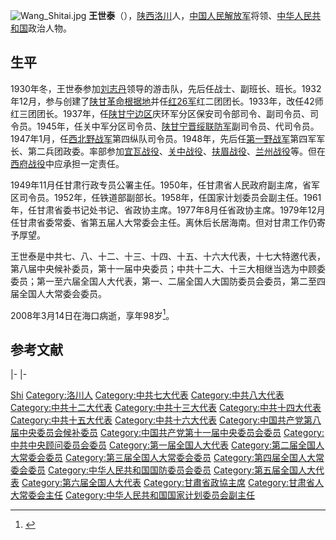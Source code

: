 {{Refimprove|time=2016-06-08T13:30:00+00:00}}
[[File:Wang_Shitai.jpg|thumb]]
'''王世泰'''（{{bd|1910年|3月17日|2008年|3月14日|catIdx=Wang王世泰}}），[[陕西省|陕西]][[洛川县|洛川]]人，[[中国人民解放军|中国人民解放军]]将领、[[中华人民共和国|中华人民共和国]]政治人物。

== 生平 ==
1930年冬，王世泰参加[[刘志丹|刘志丹]]领导的游击队，先后任战士、副班长、班长。1932年12月，参与创建了[[陕甘革命根据地|陕甘革命根据地]]并任[[红26军|红26军]]红二团团长。1933年，改任42师红三团团长。1937年，任[[陕甘宁边区|陕甘宁边区]]庆环军分区保安司令部司令、副司令员、司令员。1945年，任关中军分区司令员、[[陕甘宁晋绥联防军|陕甘宁晋绥联防军]]副司令员、代司令员。1947年1月，任[[西北野战军|西北野战军]]第四纵队司令员。1948年，先后任[[第一野战军|第一野战军]]第四军军长、第二兵团政委。率部参加[[宜瓦战役|宜瓦战役]]、[[关中战役|关中战役]]、[[扶眉战役|扶眉战役]]、[[兰州战役|兰州战役]]等。但在[[西府战役|西府战役]]中应承担一定责任。

1949年11月任甘肃行政专员公署主任。1950年，任甘肃省人民政府副主席，省军区司令员。1952年，任铁道部副部长。1958年，任国家计划委员会副主任。1961年，任甘肃省委书记处书记、省政协主席。1977年8月任省政协主席。1979年12月任甘肃省委常委、省第五届人大常委会主任。离休后长居海南。但对甘肃工作仍寄予厚望。

王世泰是中共七、八、十二、十三、十四、十五、十六大代表，十七大特邀代表，第八届中央候补委员，第十一届中央委员；中共十二大、十三大相继当选为中顾委委员；第一至六届全国人大代表，第一、二届全国人大国防委员会委员，第二至四届全国人大常委会委员。

2008年3月14日在海口病逝，享年98岁<ref>{{Cite web |url=http://cpc.people.com.cn/GB/64093/87393/7056393.html |title=原中共中央顾问委员会委员王世泰同志逝世 |accessdate=2010-12-21 |archive-date=2011-01-22 |archive-url=https://web.archive.org/web/20110122074422/http://cpc.people.com.cn/GB/64093/87393/7056393.html |dead-url=no }}</ref>。

== 参考文献 ==
{{reflist}}

{{s-start}}
{{s-gov|prc}}
{{s-new}}
{{s-title|[[甘肃省人民政府|甘肃省人民政府]][[甘肃行政长官列表|主席]]|1949年7月－1950年1月}}
{{s-after|[[邓宝珊|邓宝珊]]}}
{{s-par|prc-lpc}}
{{s-new}}
{{s-title|[[甘肃省人民代表大会常务委员会|甘肃省人民代表大会常务委员会]]主任|1979年12月－1983年4月}}
{{s-after|[[李登瀛|李登瀛]]}}
{{s-par|prc-lcppcc}}
|-
{{s-before|[[张仲良|张仲良]]}}
{{s-title|[[中国人民政治协商会议甘肃省委员会|中国人民政治协商会议甘肃省委员会]]主席|1961年8月－1964年9月<br>1977年12月－1979年12月|rows=2}}
{{s-after|[[高健君|高健君]]}}
|-
{{s-before|[[高健君|高健君]]}}
{{s-after|[[杨植霖|杨植霖]]}}
{{s-end}}

{{中华人民共和国甘肃省正职领导人|nocat}}
{{甘肃行政长官|PRC}}

{{Authority control}}
{{DEFAULTSORT:Wang王}}
[[Category:王姓|Shi]]
[[Category:洛川人|Category:洛川人]]
[[Category:中共七大代表|Category:中共七大代表]]
[[Category:中共八大代表|Category:中共八大代表]]
[[Category:中共十二大代表|Category:中共十二大代表]]
[[Category:中共十三大代表|Category:中共十三大代表]]
[[Category:中共十四大代表|Category:中共十四大代表]]
[[Category:中共十五大代表|Category:中共十五大代表]]
[[Category:中共十六大代表|Category:中共十六大代表]]
[[Category:中国共产党第八届中央委员会候补委员|Category:中国共产党第八届中央委员会候补委员]]
[[Category:中国共产党第十一届中央委员会委员|Category:中国共产党第十一届中央委员会委员]]
[[Category:中共中央顾问委员会委员|Category:中共中央顾问委员会委员]]
[[Category:第一届全国人大代表|Category:第一届全国人大代表]]
[[Category:第二届全国人大常委会委员|Category:第二届全国人大常委会委员]]
[[Category:第三届全国人大常委会委员|Category:第三届全国人大常委会委员]]
[[Category:第四届全国人大常委会委员|Category:第四届全国人大常委会委员]]
[[Category:中华人民共和国国防委员会委员|Category:中华人民共和国国防委员会委员]]
[[Category:第五届全国人大代表|Category:第五届全国人大代表]]
[[Category:第六届全国人大代表|Category:第六届全国人大代表]]
[[Category:甘肅省政協主席|Category:甘肅省政協主席]]
[[Category:甘肃省人大常委会主任|Category:甘肃省人大常委会主任]]
[[Category:中华人民共和国国家计划委员会副主任|Category:中华人民共和国国家计划委员会副主任]]